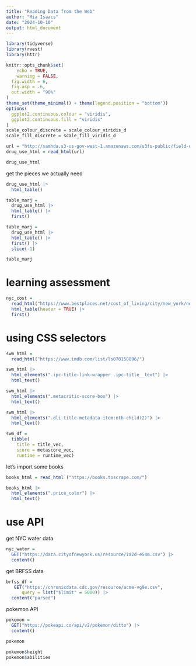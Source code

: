 ```yaml
---
title: "Reading Data from the Web"
author: "Mia Isaacs"
date: "2024-10-10"
output: html_document
---
```


```r
library(tidyverse)
library(rvest)
library(httr)
```

```r
knitr::opts_chunk$set(
	echo = TRUE,
	warning = FALSE,
  fig.width = 6,
  fig.asp = .6,
  out.width = "90%"
)
theme_set(theme_minimal() + theme(legend.position = "bottom"))
options(
  ggplot2.continuous.colour = "viridis",
  ggplot2.continuous.fill = "viridis"
)
scale_colour_discrete = scale_colour_viridis_d
scale_fill_discrete = scale_fill_viridis_d
```

```r
url = "http://samhda.s3-us-gov-west-1.amazonaws.com/s3fs-public/field-uploads/2k15StateFiles/NSDUHsaeShortTermCHG2015.htm"
drug_use_html = read_html(url)

drug_use_html
```

get the pieces we actually need

```r
drug_use_html |> 
  html_table()
```

```r
table_marj = 
  drug_use_html |> 
  html_table() |> 
  first() 
```

```r
table_marj = 
  drug_use_html |> 
  html_table() |> 
  first() |>
  slice(-1) 

table_marj
```

# learning assessment

```r
nyc_cost = 
  read_html("https://www.bestplaces.net/cost_of_living/city/new_york/new_york") |>
  html_table(header = TRUE) |>
  first()
```

# using CSS selectors

```r
swm_html = 
  read_html("https://www.imdb.com/list/ls070150896/")
```

```r
swm_html |>
  html_elements(".ipc-title-link-wrapper .ipc-title__text") |>
  html_text()

swm_html |>
  html_elements(".metacritic-score-box") |>
  html_text()

swm_html |>
  html_elements(".dli-title-metadata-item:nth-child(2)") |>
  html_text()

swm_df = 
  tibble(
    title = title_vec,
    score = metascore_vec,
    runtime = runtime_vec)
```

let's import some books

```r
books_html = read_html ("https://books.toscrape.com/")

books_html |> 
  html_elements(".price_color") |> 
  html_text()
```

# use API

get NYC water data 

```r
nyc_water =
  GET("https://data.cityofnewyork.us/resource/ia2d-e54m.csv") |> 
  content()
```

get BRFSS data

```r
brfss_df =
   GET("https://chronicdata.cdc.gov/resource/acme-vg9e.csv",
      query = list("$limit" = 5000)) |> 
  content("parsed")
```

pokemon API

```r
pokemon =
  GET("https://pokeapi.co/api/v2/pokemon/ditto") |> 
  content()

pokemon
```

```r
pokemon$height
pokemon$abilities
```












